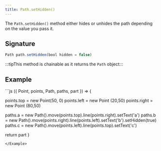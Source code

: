 ```yaml
---
title: Path.setHidden()
---
```


The `Path.setHidden()` method either hides or unhides the path depending on the
value you pass it.

## Signature

```js
Path path.setHidden(bool hidden = false)
```

:::tipThis method is chainable as it returns the `Path` object:::

## Example

<Example caption="Example of the Path.setHidden() method">
```js
({ Point, points, Path, paths, part }) => {

  points.top = new Point(50, 0)
  points.left = new Point (20,50)
  points.right = new Point (80,50)

  paths.a = new Path().move(points.top).line(points.right).setText('a')
  paths.b = new Path().move(points.right).line(points.left).setText('b').setHidden(true)
  paths.c = new Path().move(points.left).line(points.top).setText('c')

  return part
}
```
</Example>
